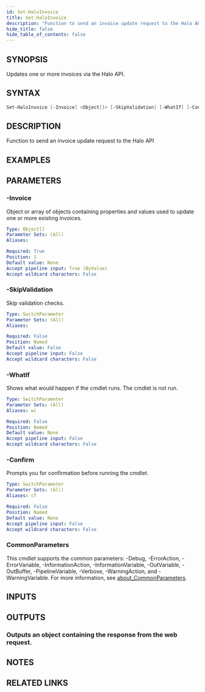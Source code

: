```yaml
---
id: Set-HaloInvoice
title: Set-HaloInvoice
description: "Function to send an invoice update request to the Halo API"
hide_title: false
hide_table_of_contents: false
---
```


## SYNOPSIS

Updates one or more invoices via the Halo API.

## SYNTAX

```powershell
Set-HaloInvoice [-Invoice] <Object[]> [-SkipValidation] [-WhatIf] [-Confirm] [<CommonParameters>]
```

## DESCRIPTION

Function to send an invoice update request to the Halo API

## EXAMPLES

## PARAMETERS

### -Invoice

Object or array of objects containing properties and values used to update one or more existing invoices.

```yaml
Type: Object[]
Parameter Sets: (All)
Aliases:

Required: True
Position: 1
Default value: None
Accept pipeline input: True (ByValue)
Accept wildcard characters: False
```

### -SkipValidation

Skip validation checks.

```yaml
Type: SwitchParameter
Parameter Sets: (All)
Aliases:

Required: False
Position: Named
Default value: False
Accept pipeline input: False
Accept wildcard characters: False
```

### -WhatIf

Shows what would happen if the cmdlet runs.
The cmdlet is not run.

```yaml
Type: SwitchParameter
Parameter Sets: (All)
Aliases: wi

Required: False
Position: Named
Default value: None
Accept pipeline input: False
Accept wildcard characters: False
```

### -Confirm

Prompts you for confirmation before running the cmdlet.

```yaml
Type: SwitchParameter
Parameter Sets: (All)
Aliases: cf

Required: False
Position: Named
Default value: None
Accept pipeline input: False
Accept wildcard characters: False
```

### CommonParameters

This cmdlet supports the common parameters: -Debug, -ErrorAction, -ErrorVariable, -InformationAction, -InformationVariable, -OutVariable, -OutBuffer, -PipelineVariable, -Verbose, -WarningAction, and -WarningVariable. For more information, see [about_CommonParameters](http://go.microsoft.com/fwlink/?LinkID=113216).

## INPUTS

## OUTPUTS

### Outputs an object containing the response from the web request.

## NOTES

## RELATED LINKS
